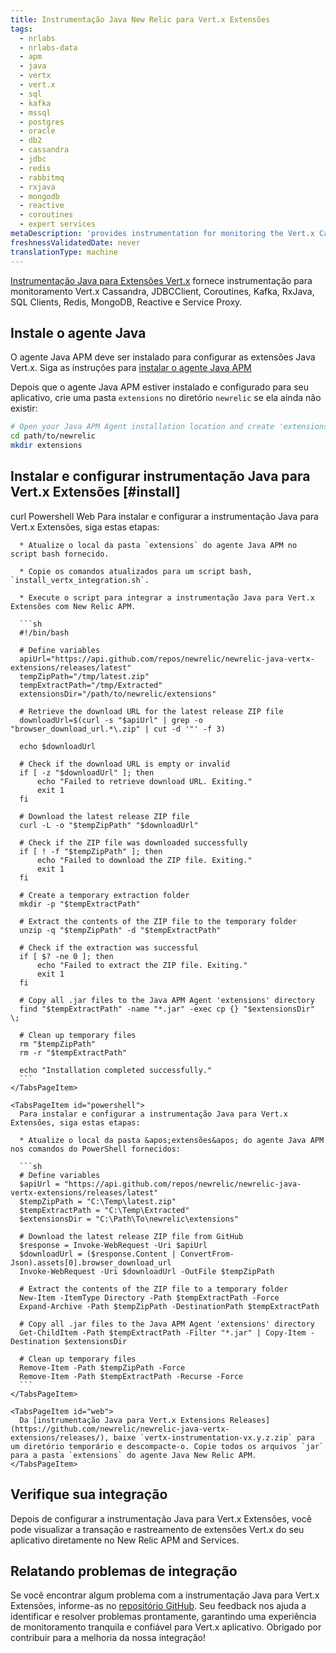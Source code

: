 ```yaml
---
title: Instrumentação Java New Relic para Vert.x Extensões
tags:
  - nrlabs
  - nrlabs-data
  - apm
  - java
  - vertx
  - vert.x
  - sql
  - kafka
  - mssql
  - postgres
  - oracle
  - db2
  - cassandra
  - jdbc
  - redis
  - rabbitmq
  - rxjava
  - mongodb
  - reactive
  - coroutines
  - expert services
metaDescription: 'provides instrumentation for monitoring the Vert.x Cassandra, JDBCClient, Coroutines, Kafka, RxJava, SQL Clients, Redis, MongoDB, Reactive and Service Proxy.'
freshnessValidatedDate: never
translationType: machine
---
```


[Instrumentação Java para Extensões Vert.x](https://github.com/newrelic/newrelic-java-vertx-extensions/tree/main) fornece instrumentação para monitoramento Vert.x Cassandra, JDBCClient, Coroutines, Kafka, RxJava, SQL Clients, Redis, MongoDB, Reactive e Service Proxy.

## Instale o agente Java

O agente Java APM deve ser instalado para configurar as extensões Java Vert.x. Siga as instruções para [instalar o agente Java APM](https://docs.newrelic.com/install/java/)

Depois que o agente Java APM estiver instalado e configurado para seu aplicativo, crie uma pasta `extensions` no diretório `newrelic` se ela ainda não existir:

```bash
# Open your Java APM Agent installation location and create 'extensions' folder ( if it is not existing) 
cd path/to/newrelic
mkdir extensions
```

## Instalar e configurar instrumentação Java para Vert.x Extensões [#install]

<Tabs>
  <TabsBar>
    <TabsBarItem id="curl">curl</TabsBarItem> <TabsBarItem id="powershell">Powershell</TabsBarItem> <TabsBarItem id="web">Web</TabsBarItem>
  </TabsBar>

  <TabsPages>
    <TabsPageItem id="curl">
      Para instalar e configurar a instrumentação Java para Vert.x Extensões, siga estas etapas:

      * Atualize o local da pasta `extensions` do agente Java APM no script bash fornecido.

      * Copie os comandos atualizados para um script bash, `install_vertx_integration.sh`.

      * Execute o script para integrar a instrumentação Java para Vert.x Extensões com New Relic APM.

      ```sh
      #!/bin/bash

      # Define variables
      apiUrl="https://api.github.com/repos/newrelic/newrelic-java-vertx-extensions/releases/latest"
      tempZipPath="/tmp/latest.zip"
      tempExtractPath="/tmp/Extracted"
      extensionsDir="/path/to/newrelic/extensions"

      # Retrieve the download URL for the latest release ZIP file
      downloadUrl=$(curl -s "$apiUrl" | grep -o "browser_download_url.*\.zip" | cut -d '"' -f 3)

      echo $downloadUrl

      # Check if the download URL is empty or invalid
      if [ -z "$downloadUrl" ]; then
          echo "Failed to retrieve download URL. Exiting."
          exit 1
      fi

      # Download the latest release ZIP file
      curl -L -o "$tempZipPath" "$downloadUrl"

      # Check if the ZIP file was downloaded successfully
      if [ ! -f "$tempZipPath" ]; then
          echo "Failed to download the ZIP file. Exiting."
          exit 1
      fi

      # Create a temporary extraction folder
      mkdir -p "$tempExtractPath"

      # Extract the contents of the ZIP file to the temporary folder
      unzip -q "$tempZipPath" -d "$tempExtractPath"

      # Check if the extraction was successful
      if [ $? -ne 0 ]; then
          echo "Failed to extract the ZIP file. Exiting."
          exit 1
      fi

      # Copy all .jar files to the Java APM Agent 'extensions' directory
      find "$tempExtractPath" -name "*.jar" -exec cp {} "$extensionsDir" \;

      # Clean up temporary files
      rm "$tempZipPath"
      rm -r "$tempExtractPath"

      echo "Installation completed successfully."
      ```
    </TabsPageItem>

    <TabsPageItem id="powershell">
      Para instalar e configurar a instrumentação Java para Vert.x Extensões, siga estas etapas:

      * Atualize o local da pasta &apos;extensões&apos; do agente Java APM nos comandos do PowerShell fornecidos:

      ```sh
      # Define variables
      $apiUrl = "https://api.github.com/repos/newrelic/newrelic-java-vertx-extensions/releases/latest"
      $tempZipPath = "C:\Temp\latest.zip"
      $tempExtractPath = "C:\Temp\Extracted"
      $extensionsDir = "C:\Path\To\newrelic\extensions"

      # Download the latest release ZIP file from GitHub
      $response = Invoke-WebRequest -Uri $apiUrl
      $downloadUrl = ($response.Content | ConvertFrom-Json).assets[0].browser_download_url
      Invoke-WebRequest -Uri $downloadUrl -OutFile $tempZipPath

      # Extract the contents of the ZIP file to a temporary folder
      New-Item -ItemType Directory -Path $tempExtractPath -Force
      Expand-Archive -Path $tempZipPath -DestinationPath $tempExtractPath

      # Copy all .jar files to the Java APM Agent 'extensions' directory
      Get-ChildItem -Path $tempExtractPath -Filter "*.jar" | Copy-Item -Destination $extensionsDir

      # Clean up temporary files
      Remove-Item -Path $tempZipPath -Force
      Remove-Item -Path $tempExtractPath -Recurse -Force
      ```
    </TabsPageItem>

    <TabsPageItem id="web">
      Da [instrumentação Java para Vert.x Extensions Releases](https://github.com/newrelic/newrelic-java-vertx-extensions/releases/), baixe `vertx-instrumentation-vx.y.z.zip` para um diretório temporário e descompacte-o. Copie todos os arquivos `jar` para a pasta `extensions` do agente Java New Relic APM.
    </TabsPageItem>
  </TabsPages>
</Tabs>

## Verifique sua integração

Depois de configurar a instrumentação Java para Vert.x Extensões, você pode visualizar a transação e rastreamento de extensões Vert.x do seu aplicativo diretamente no New Relic APM and Services.

## Relatando problemas de integração

Se você encontrar algum problema com a instrumentação Java para Vert.x Extensões, informe-as no [repositório GitHub](https://github.com/newrelic/newrelic-java-vertx-extensions/issues). Seu feedback nos ajuda a identificar e resolver problemas prontamente, garantindo uma experiência de monitoramento tranquila e confiável para Vert.x aplicativo. Obrigado por contribuir para a melhoria da nossa integração!